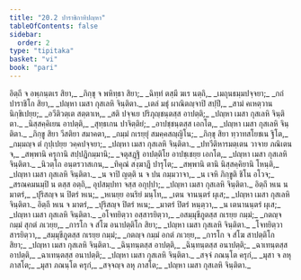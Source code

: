 ```yaml
---
title: "20.2 ปาราชิกาทิปญฺหา"
tableOfContents: false
sidebar:
  order: 2
type: "tipitaka"
basket: "vi"
book: "pari"
---
```



<DynamicBreadcrumb />

<Division number="480" book="pari">

<Paragraph number="2356" type="verses" book="pari">
อิตฺถี จ อพฺภนฺตเร สิยา,_  
_ภิกฺขุ จ พหิทฺธา สิยา;_  
_ฉิทฺทํ ตสฺมึ ฆเร นตฺถิ,_  
_เมถุนธมฺมปจฺจยา;_  
_กถํ ปาราชิโก สิยา,_  
_ปญฺหา เมสา กุสเลหิ จินฺติตา._  

</Paragraph>

<Paragraph number="2357" type="verses" book="pari">
_เตลํ มธุํ ผาณิตญฺจาปิ สปฺปึ,_  
_สามํ คเหตฺวาน นิกฺขิเปยฺย;_  
_อวีติวตฺเต สตฺตาเห,_  
_สติ ปจฺจเย ปริภุญฺชนฺตสฺส อาปตฺติ;_  
_ปญฺหา เมสา กุสเลหิ จินฺติตา._  

</Paragraph>

<Paragraph number="2358" type="verses" book="pari">
_นิสฺสคฺคิเยน อาปตฺติ,_  
_สุทฺธเกน ปาจิตฺติยํ;_  
_อาปชฺชนฺตสฺส เอกโต,_  
_ปญฺหา เมสา กุสเลหิ จินฺติตา._  

</Paragraph>

<Paragraph number="2359" type="verses" book="pari">
_ภิกฺขู สิยา วีสติยา สมาคตา,_  
_กมฺมํ กเรยฺยุํ สมคฺคสญฺญิโน;_  
_ภิกฺขุ สิยา ทฺวาทสโยชเน ฐิโต,_  
_กมฺมญฺจ ตํ กุปฺเปยฺย วคฺคปจฺจยา;_  
_ปญฺหา เมสา กุสเลหิ จินฺติตา._  

</Paragraph>

<Paragraph number="2360" type="verses" book="pari">
_ปทวีติหารมตฺเตน วาจาย ภณิเตน จ,_  
_สพฺพานิ ครุกานิ สปฺปฏิกมฺมานิ;_  
_จตุสฏฺฐิ อาปตฺติโย อาปชฺเชยฺย เอกโต,_  
_ปญฺหา เมสา กุสเลหิ จินฺติตา._  

</Paragraph>

<Paragraph number="2361" type="verses" book="pari">
_นิวตฺโถ อนฺตรวาสเกน,_  
_ทิคุณํ สงฺฆาฏึ ปารุโต;_  
_สพฺพานิ ตานิ นิสฺสคฺคิยานิ โหนฺติ,_  
_ปญฺหา เมสา กุสเลหิ จินฺติตา._  

</Paragraph>

<Paragraph number="2362" type="verses" book="pari">
_น จาปิ ญตฺติ น จ ปน กมฺมวาจา,_  
_น เจหิ ภิกฺขูติ ชิโน อโวจ;_  
_สรณคมนมฺปิ น ตสฺส อตฺถิ,_  
อุปสมฺปทา จสฺส อกุปฺปา;_  
_ปญฺหา เมสา กุสเลหิ จินฺติตา._  

</Paragraph>

<Paragraph number="2363" type="verses" book="pari">
อิตฺถึ หเน น มาตรํ,_  
_ปุริสญฺจ น ปิตรํ หเน;_  
_หเนยฺย อนริยํ มนฺโท,_  
_เตน จานนฺตรํ ผุเส;_  
_ปญฺหา เมสา กุสเลหิ จินฺติตา._  

</Paragraph>

<Paragraph number="2364" type="verses" book="pari">
อิตฺถึ หเน จ มาตรํ,_  
_ปุริสญฺจ ปิตรํ หเน;_  
_มาตรํ ปิตรํ หนฺตฺวา,_  
_น เตนานนฺตรํ ผุเส;_  
_ปญฺหา เมสา กุสเลหิ จินฺติตา._  

</Paragraph>

<Paragraph number="2365" type="verses" book="pari">
_อโจทยิตฺวา อสฺสารยิตฺวา,_  
_อสมฺมุขีภูตสฺส กเรยฺย กมฺมํ;_  
_กตญฺจ กมฺมํ สุกตํ ภเวยฺย,_  
_การโก จ สํโฆ อนาปตฺติโก สิยา;_  
_ปญฺหา เมสา กุสเลหิ จินฺติตา._  

</Paragraph>

<Paragraph number="2366" type="verses" book="pari">
_โจทยิตฺวา สารยิตฺวา,_  
_สมฺมุขีภูตสฺส กเรยฺย กมฺมํ;_  
_กตญฺจ กมฺมํ อกตํ ภเวยฺย,_  
_การโก จ สํโฆ สาปตฺติโก สิยา;_  
_ปญฺหา เมสา กุสเลหิ จินฺติตา._  

</Paragraph>

<Paragraph number="2367" type="verses" book="pari">
_ฉินฺทนฺตสฺส อาปตฺติ,_  
_ฉินฺทนฺตสฺส อนาปตฺติ;_  
_ฉาเทนฺตสฺส อาปตฺติ,_  
_ฉาเทนฺตสฺส อนาปตฺติ;_  
_ปญฺหา เมสา กุสเลหิ จินฺติตา._  

</Paragraph>

<Paragraph number="2368" type="verses" book="pari">
_สจฺจํ ภณนฺโต ครุกํ,_  
_มุสา จ ลหุ ภาสโต;_  
_มุสา ภณนฺโต ครุกํ,_  
_สจฺจญฺจ ลหุ ภาสโต;_  
_ปญฺหา เมสา กุสเลหิ จินฺติตา._
</Paragraph>
</Division>
